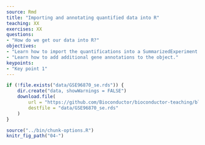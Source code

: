 ```yaml
---
source: Rmd
title: "Importing and annotating quantified data into R"
teaching: XX
exercises: XX
questions:
- "How do we get our data into R?"
objectives:
- "Learn how to import the quantifications into a SummarizedExperiment object."
- "Learn how to add additional gene annotations to the object."
keypoints:
- "Key point 1"
---
```


```r
if (!file.exists("data/GSE96870_se.rds")) {
    dir.create("data, showWarnings = FALSE")
    download.file(
        url = "https://github.com/Bioconductor/bioconductor-teaching/blob/master/data/GSE96870/GSE96870_se.rds?raw=true", 
        destfile = "data/GSE96870_se.rds"
    )
}
```

```r
source("../bin/chunk-options.R")
knitr_fig_path("04-")
```
